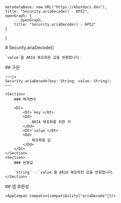 
    metadataBase: new URL("https://kbotdocs.dev"),
    title: "Security.ariaDecode() - API2",
    openGraph: {
        ...openGraph,
        title: "Security.ariaDecode() - API2"
    }
}

<Section>
    # Security.ariaDecode()

    `value`를 ARIA 복호화한 값을 반환합니다.
</Section>
<Section>
    ## 구문

    ~~~js
    Security.ariaDecode(key: String, value: String);
    ~~~

    <Section>
        ### 매개변수

        <Dl>
            <Dt>`key`</Dt>
            <Dd>
                ARIA 복호화를 위한 키
            </Dd>
            <Dt>`value`</Dt>
            <Dd>
                복호화할 값
            </Dd>
        </Dl>
    </Section>
    <Section>
        ### 반환값

        `String` - `value`를 ARIA 복호화한 값을 반환합니다.
    </Section>
</Section>
<Section>
    ## 앱 호환성

    <AppCompat compats={compatibility["ariaDecode"]}/>
</Section>